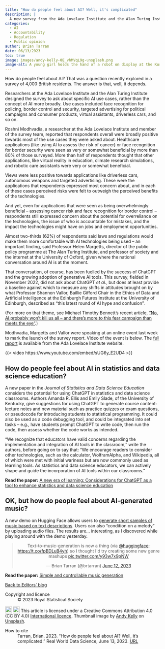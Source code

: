 ```yaml
---
title: "How do people feel about AI? Well, it's complicated"
description: |
  A new survey from the Ada Lovelace Institute and the Alan Turing Institute finds broadly positive views towards AI use cases in healthcare and border security, among others, but people are also concerned about the dangers of overreliance on the technologies and a lack of clarity around accountability.
categories:
  - AI
  - Accountability
  - Regulation
  - Public opinion
author: Brian Tarran
date: 06/13/2023
toc: true
image: images/andy-kelly-0E_vhMVqL9g-unsplash.png
image-alt: A young girl holds the hand of a robot on display at the Kuromon Market in Osaka. Photo by Andy Kelly on Unsplash.
---
```

How do people feel about AI? That was a question recently explored in a survey of 4,000 British residents. The answer is that, well, it depends.

Researchers at the Ada Lovelace Institute and the Alan Turing Institute designed the survey to ask about specific AI use cases, rather than the concept of AI more broadly. Use cases included face recognition for policing, border control and security, targeted advertising for political campaigns and consumer products, virtual assistants, driverless cars, and so on.

Roshni Modhvadia, a researcher at the Ada Lovelace Institute and member of the survey team, reported that respondents overall were broadly positive towards most of the use cases they were asked about. Healthcare applications (like using AI to assess the risk of cancer) or face recognition for border security were seen as very or somewhat beneficial by more than 80% of those surveyed. More than half of respondents thought that other applications, like virtual reality in education, climate research simulations, and robotic care assistants were very or somewhat beneficial. 

Views were less positive towards applications like driverless cars, autonomous weapons and targeted advertising. These were the applications that respondents expressed most concern about, and in each of these cases perceived risks were felt to outweigh the perceived benefits of the technologies.

And yet, even for applications that were seen as being overwhelmingly beneficial -- assessing cancer risk and face recognition for border control -- respondents still expressed concern about the potential for overreliance on the technologies, the issue of who is accountable for mistakes, and the impact the technologies might have on jobs and employment opportunities.

Almost two-thirds (62%) of respondents said laws and regulations would make them more comfortable with AI technologies being used -- an important finding, said Professor Helen Margetts, director of the public policy programme at The Alan Turing Institute, and professor of society and the internet at the University of Oxford, given where the national conversation around AI is at the moment. 

That conversation, of course, has been fuelled by the success of ChatGPT and the growing adoption of generative AI tools. This survey, fielded in November 2022, did not ask about ChatGPT *et al.*, but does at least provide a baseline against which to measure any shifts in attitudes brought on by what Professor Shannon Vallor, Baillie Gifford Chair in the Ethics of Data and Artificial Intelligence at the Edinburgh Futures Institute at the University of Edinburgh, described as "this latest round of AI hype and confusion".

(For more on that theme, see Michael Timothy Bennett's recent article, ["No, AI probably won’t kill us all -- and there’s more to this fear campaign than meets the eye"](https://realworlddatascience.net/viewpoints/posts/2023/06/05/no-AI-probably-wont-kill-us.html).)

Modhvadia, Margetts and Vallor were speaking at an online event last week to mark the launch of the survey report. Video of the event is below. The [full report](https://www.adalovelaceinstitute.org/report/public-attitudes-ai/) is available from the Ada Lovelace Institute website.

{{< video https://www.youtube.com/embed/sUG6y_E2UD4 >}}

## How do people feel about AI in statistics and data science education?
A new paper in the *Journal of Statistics and Data Science Education* considers the potential for using ChatGPT in statistics and data science classrooms. Authors Amanda R. Ellis and Emily Slade, of the University of Kentucky, give suggestions for using ChatGPT to generate course content: lecture notes and new material such as practice quizzes or exam questions, or pseudocode for introducing students to statistical programming. It could also be used as a code debugging tool, and could be integrated into set tasks -- e.g., have students prompt ChatGPT to write code, then run the code, then assess whether the code works as intended.

"We recognize that educators have valid concerns regarding the implementation and integration of AI tools in the classroom," write the authors, before going on to say that: "We encourage readers to consider other technologies, such as the calculator, WolframAlpha, and Wikipedia, all of which were met with initial wariness but are now commonly used as learning tools. As statistics and data science educators, we can actively shape and guide the incorporation of AI tools within our classrooms."

**Read the paper:** [A new era of learning: Considerations for ChatGPT as a tool to enhance statistics and data science education](https://amstat.tandfonline.com/doi/full/10.1080/26939169.2023.2223609)

## OK, but how do people feel about AI-generated music?
A new demo on Hugging Face allows users to [generate short samples of music based on text descriptions](https://huggingface.co/spaces/facebook/MusicGen). Users can also "condition on a melody" by uploading audio files. The results are... interesting, as I discovered while playing around with the demo yesterday.

<center><blockquote class="twitter-tweet"><p lang="en" dir="ltr">Text-to-music-generation is now a thing (via <a href="https://twitter.com/huggingface?ref_src=twsrc%5Etfw">@huggingface</a>: <a href="https://t.co/fpBDLuB4yh">https://t.co/fpBDLuB4yh</a>) so I thought I&#39;d try creating some new genre mashups <a href="https://t.co/y93w7x9pNW">pic.twitter.com/y93w7x9pNW</a></p>&mdash; Brian Tarran (@brtarran) <a href="https://twitter.com/brtarran/status/1668301878751375369?ref_src=twsrc%5Etfw">June 12, 2023</a></blockquote> <script async src="https://platform.twitter.com/widgets.js" charset="utf-8"></script></center>

**Read the paper:** [Simple and controllable music generation](https://huggingface.co/papers/2306.05284)

::: {.article-btn}
[Back to Editors' blog](/viewpoints/editors-blog/index.qmd)
:::

::: {.further-info}
::: grid
::: {.g-col-12 .g-col-md-6}
Copyright and licence
: &copy; 2023 Royal Statistical Society

<a href="http://creativecommons.org/licenses/by/4.0/?ref=chooser-v1" target="_blank" rel="license noopener noreferrer" style="display:inline-block;"> <img style="height:22px!important;vertical-align:text-bottom;" src="https://mirrors.creativecommons.org/presskit/icons/cc.svg?ref=chooser-v1"><img style="height:22px!important;margin-left:3px;vertical-align:text-bottom;" src="https://mirrors.creativecommons.org/presskit/icons/by.svg?ref=chooser-v1"></a> This article is licensed under a Creative Commons Attribution 4.0 (CC BY 4.0) <a href="http://creativecommons.org/licenses/by/4.0/?ref=chooser-v1" target="_blank" rel="license noopener noreferrer" style="display:inline-block;"> International licence</a>. Thumbnail image by <a href="https://unsplash.com/@askkell?utm_source=unsplash&utm_medium=referral&utm_content=creditCopyText">Andy Kelly</a> on <a href="https://unsplash.com/photos/0E_vhMVqL9g?utm_source=unsplash&utm_medium=referral&utm_content=creditCopyText">Unsplash</a>.
  

:::

::: {.g-col-12 .g-col-md-6}
How to cite
: Tarran, Brian. 2023. "How do people feel about AI? Well, it's complicated." Real World Data Science, June 13, 2023. [URL](https://realworlddatascience.net/viewpoints/editors-blog/posts/2023/06/13/how-do-people-feel-about-ai.html)
:::
:::
:::